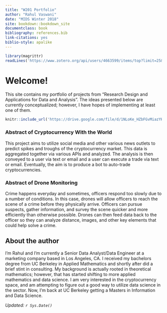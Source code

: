 ```yaml
---
title: "W201 Portfolio"
author: "Rahul Vaswani"
date: "MIDS Winter 2018"
site: bookdown::bookdown_site
documentclass: book
bibliography: references.bib
link-citations: yes
biblio-style: apalike
---
```


<!-- This won't be displayed but it will initialize your R session. Add any R libraries you need here. -->
```r
library(magrittr)
readLines('https://www.zotero.org/api/users/4663599/items/top?limit=25&format=bibtex&key=uURShCzt2Hioav213QjP50Wb&v=1') %>% writeLines('references.bib')
```


# Welcome! {-}

<!-- You can include images saved within your repo... -->


This site contains my portfolio of projects from "Research Design and Applications for Data and Analysis". The ideas presented below are currently conceptualized; however, I have hopes of implementing at least one of them. 

<!-- Below this line is just examples of how you can embed video from Google Drive. First you have to enable sharing, then just get the object ID which is that long string between d/ and /preview and will also be appended to any sharing link you generate for your video. -->
<p>
```r
knitr::include_url('https://drive.google.com/file/d/1NLoKe_HZbFGvMiazYHASB6h7zxHDg331/preview')
```

### Abstract of Cryptocurrency With the World{-}

This project aims to utilize social media and other various news outlets to predict spikes and troughs of the cryptocurrency market. This data is aggregated together via various APIs and analyzed. The analysis is then conveyed to a user via text or email and a user can execute a trade via text or email. Eventually, the aim is to produce a bot to auto-trade cryptocurrencies.

### Abstract of Drone Monitoring {-}

Crime happens everyday and sometimes, officers respond too slowly due to a number of conditions. In this case, drones will allow officers to reach the scene of a crime before they physically arrive. Officers can pursue suspects, gather information, and survey the scene quicker and more efficiently than otherwise possible. Drones can then feed data back to the officer so they can analyze distance, images, and other key elements that could help solve a crime.
  
<!-- ### Abstract of my third cool idea {-} -->

<!-- Activated charcoal succulents ex, pop-up minim neutra pork belly nulla  helvetica semiotics dolor  magna jianbing.  Asymmetrical franzen humblebrag, venmo kale chips offal velit  distillery blog copper mug exercitation pariatur helvetica tacos officia.  Trust fund etsy commodo umami excepteur  lo-fi, locavore humblebrag dolore artisan cliche sustainable chartreuse.  Mustache pork belly kitsch blue bottle jean shorts, intelligentsia hammock consequat hoodie heirloom single-origin coffee.  Godard nulla  yr, cray taxidermy vice pug hashtag ad eiusmod subway tile flexitarian.  Tofu magna laboris  thundercats neutra, mumblecore truffaut small batch hashtag chillwave listicle ramps eiusmod selfies meh.  Bushwick butcher cupidatat  hella organic. -->

## About the author {-}

I'm Rahul and I'm currently a Senior Data Analyst/Data Engineer at a marketing company based in Los Angeles, CA. I received my bachelors degree from UC Berkeley in Applied Mathematics and shortly after did a brief stint in consulting. My background is actually rooted in theoretical mathematics; however, that has started shifting to more applied mathematics and data science. I am very interested in the cryptocurrency space, and am attempting to figure out a good way to utilize data science in the sector. Now, I'm back at UC Berkeley getting a Masters in Information and Data Science. 

*Updated: `r Sys.Date()`*
